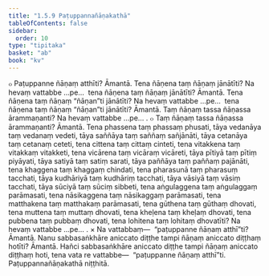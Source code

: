 ```yaml
---
title: "1.5.9 Paṭuppannañāṇakathā"
tableOfContents: false
sidebar:
  order: 10
type: "tipitaka"
basket: "ab"
book: "kv"
---
```



<DynamicBreadcrumb />

<Division number="441" book="kv">

<Paragraph number="1522" book="kv">
๐ Paṭuppanne ñāṇaṃ atthīti? Āmantā. Tena ñāṇena taṃ ñāṇaṃ jānātīti? Na hevaṃ vattabbe …pe…  tena ñāṇena taṃ ñāṇaṃ jānātīti? Āmantā. Tena ñāṇena taṃ ñāṇaṃ “ñāṇan”ti jānātīti? Na hevaṃ vattabbe …pe…  tena ñāṇena taṃ ñāṇaṃ “ñāṇan”ti jānātīti? Āmantā. Taṃ ñāṇaṃ tassa ñāṇassa ārammaṇanti? Na hevaṃ vattabbe …pe… .
</Paragraph>

<Paragraph number="1523" book="kv">
๐ Taṃ ñāṇaṃ tassa ñāṇassa ārammaṇanti? Āmantā. Tena phassena taṃ phassaṃ phusati, tāya vedanāya taṃ vedanaṃ vedeti, tāya saññāya taṃ saññaṃ sañjānāti, tāya cetanāya taṃ cetanaṃ ceteti, tena cittena taṃ cittaṃ cinteti, tena vitakkena taṃ vitakkaṃ vitakketi, tena vicārena taṃ vicāraṃ vicāreti, tāya pītiyā taṃ pītiṃ piyāyati, tāya satiyā taṃ satiṃ sarati, tāya paññāya taṃ paññaṃ pajānāti, tena khaggena taṃ khaggaṃ chindati, tena pharasunā taṃ pharasuṃ tacchati, tāya kudhāriyā taṃ kudhāriṃ tacchati, tāya vāsiyā taṃ vāsiṃ tacchati, tāya sūciyā taṃ sūciṃ sibbeti, tena aṅgulaggena taṃ aṅgulaggaṃ parāmasati, tena nāsikaggena taṃ nāsikaggaṃ parāmasati, tena matthakena taṃ matthakaṃ parāmasati, tena gūthena taṃ gūthaṃ dhovati, tena muttena taṃ muttaṃ dhovati, tena kheḷena taṃ kheḷaṃ dhovati, tena pubbena taṃ pubbaṃ dhovati, tena lohitena taṃ lohitaṃ dhovatīti? Na hevaṃ vattabbe …pe… .
</Paragraph>

</Division>
<Division number="442" book="kv">

<Paragraph number="1524" book="kv">
× Na vattabbaṃ—  “paṭuppanne ñāṇaṃ atthī”ti? Āmantā. Nanu sabbasaṅkhāre aniccato diṭṭhe tampi ñāṇaṃ aniccato diṭṭhaṃ hotīti? Āmantā. Hañci sabbasaṅkhāre aniccato diṭṭhe tampi ñāṇaṃ aniccato diṭṭhaṃ hoti, tena vata re vattabbe—  “paṭuppanne ñāṇaṃ atthī”ti.

</Paragraph>
</Division>

<Paragraph number="1525" type="center" book="kv">
Paṭuppannañāṇakathā niṭṭhitā.
</Paragraph>